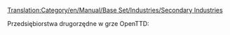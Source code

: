 [[Translation:Category/en/Manual/Base Set/Industries/Secondary Industries]]

Przedsiębiorstwa drugorzędne w grze OpenTTD:
